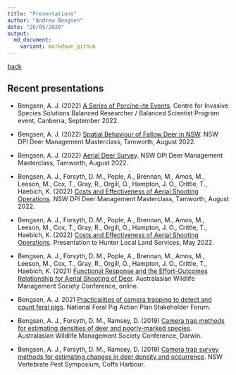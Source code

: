 ```yaml
---
title: "Presentations"
author: "Andrew Bengsen"
date: "26/05/2020"
output: 
  md_document:
    variant: markdown_github
---
```


[back](https://andrewbengsen.github.io/)

## Recent presentations  

  - Bengsen, A. J. (2022) [A Series of Porcine-ite Events](https://www.slideshare.net/AndrewBengsen/balanced-researcher-program-presentation-a-bengsenpptx). Centre for Invasive Species Solutions Balanced Researcher / Balanced Scientist Program event, Canberra, September 2022.
  - Bengsen, A. J. (2022) [Spatial Behaviour of Fallow Deer in NSW](Media/BENGSEN_2022_deer-collaring_deer-masterclass.pdf). NSW DPI Deer Management Masterclass, Tamworth, August 2022.
  - Bengsen, A. J. (2022) [Aerial Deer Survey](Media/BENGSEN_2022_Aerial-survey_deer-masterclass.pdf). NSW DPI Deer Management Masterclass, Tamworth, August 2022.
  - Bengsen, A. J., Forsyth, D. M., Pople, A., Brennan, M., Amos, M., Leeson, M., Cox, T., Gray, R., Orgill, O., Hampton, J. O., Crittle, T., Haebich, K. (2022) [Costs and Effectiveness of Aerial Shooting Operations](Media/BENGSEN_2022_aerial-shoot_deer-masterclass.pdf). NSW DPI Deer Management Masterclass, Tamworth, August 2022.
  - Bengsen, A. J., Forsyth, D. M., Pople, A., Brennan, M., Amos, M., Leeson, M., Cox, T., Gray, R., Orgill, O., Hampton, J. O., Crittle, T., Haebich, K. (2022) [Costs and Effectiveness of Aerial Shooting Operations](Media/BENGSEN_HunterLLS_aerial-shoot-deer_2022-05.pdf). Presentation to Hunter Local Land Services, May 2022.
  - Bengsen, A. J., Forsyth, D. M., Pople, A., Brennan, M., Amos, M., Leeson, M., Cox, T., Gray, R., Orgill, O., Hampton, J. O., Crittle, T., Haebich, K. (2021) [Functional Response and the Effort-Outcomes Relationship for Aerial Shooting of Deer](https://www.slideshare.net/AndrewBengsen/aerialshootdeerawms2021pptx). Australasian Wildlife Management Society Conference, online.
  
  - Bengsen, A. J. 2021 [Practicalities of camera trapping to detect and count feral pigs](Media/BENGSEN_NFPAP_practicalities-of-camera-traps-for-pigs_2021-12.pdf). National Feral Pig Action Plan Stakeholder Forum.

  - Bengsen, A. J., Forsyth, D. M., Ramsey, D. (2019) [Camera trap methods for estimating densities of deer and poorly-marked species](Media/BENGSEN_AWMS_2019_Deer_SMR.pdf). Australasian Wildlife Management Society Conference, Darwin.
  - Bengsen, A. J., Forsyth, D. M., Ramsey, D. (2019) [Camera trap survey methods for estimating changes in deer density and occurrence](https://vpmsymposium.com.au/base/wp-content/uploads/presentations2018/Andrew%20Bengsen.pdf). NSW Vertebrate Pest Symposium, Coffs Harbour.
  